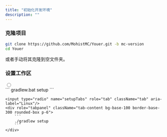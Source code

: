 ```yaml
---
title: "初始化开发环境"
description: ""
---
```


### 克隆项目

```bash
git clone https://github.com/MohistMC/Youer.git -b mc-version
cd Youer
```

或者手动将其克隆到空文件夹。
### 设置工作区

<div role="tablist" className="tabs tabs-lifted my-6">
    <input type="radio" name="setupTabs" role="tab" className="tab" aria-label="Windows" defaultChecked/>
    <div role="tabpanel" className="tab-content bg-base-100 border-base-300 rounded-box p-6">
        ```
        gradlew.bat setup
        ```
    </div>

    <input type="radio" name="setupTabs" role="tab" className="tab" aria-label="Linux"/>
    <div role="tabpanel" className="tab-content bg-base-100 border-base-300 rounded-box p-6">
        ```
        ./gradlew setup
        ```
    </div>
</div>
